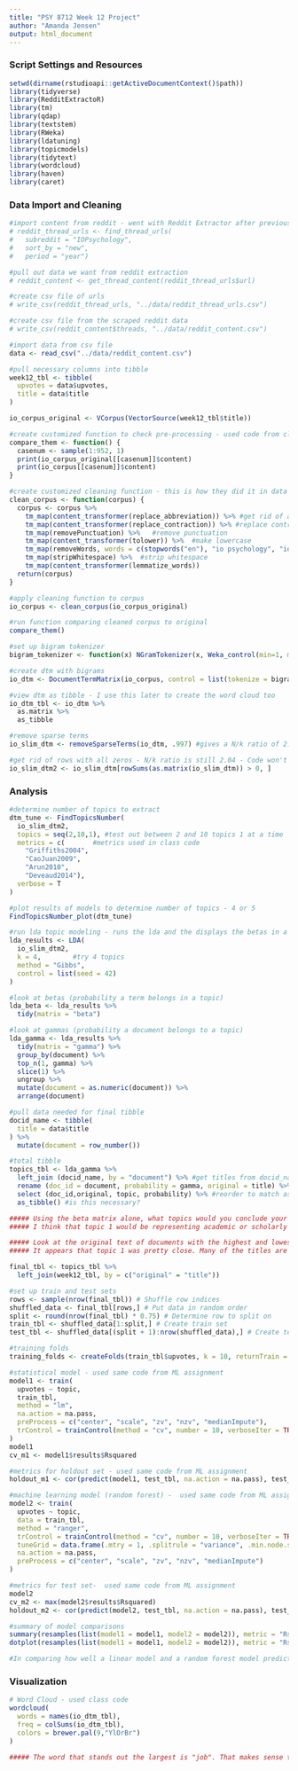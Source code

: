 ```yaml
---
title: "PSY 8712 Week 12 Project"
author: "Amanda Jensen"
output: html_document
---
```


### Script Settings and Resources
```r
setwd(dirname(rstudioapi::getActiveDocumentContext()$path))
library(tidyverse)      
library(RedditExtractoR)
library(tm)
library(qdap)
library(textstem)
library(RWeka)
library(ldatuning)
library(topicmodels)
library(tidytext)
library(wordcloud)
library(haven)
library(caret)
```

### Data Import and Cleaning
```r
#import content from reddit - went with Reddit Extractor after previous web scraping project
# reddit_thread_urls <- find_thread_urls(
#   subreddit = "IOPsychology",
#   sort_by = "new",
#   period = "year")

#pull out data we want from reddit extraction
# reddit_content <- get_thread_content(reddit_thread_urls$url)

#create csv file of urls
# write_csv(reddit_thread_urls, "../data/reddit_thread_urls.csv")

#create csv file from the scraped reddit data
# write_csv(reddit_content$threads, "../data/reddit_content.csv")

#import data from csv file
data <- read_csv("../data/reddit_content.csv")

#pull necessary columns into tibble
week12_tbl <- tibble(
  upvotes = data$upvotes,
  title = data$title
)
```

```r
io_corpus_original <- VCorpus(VectorSource(week12_tbl$title))

#create customized function to check pre-processing - used code from class lecture
compare_them <- function() {
  casenum <- sample(1:952, 1) 
  print(io_corpus_original[[casenum]]$content)
  print(io_corpus[[casenum]]$content)
}

#create customized cleaning function - this is how they did it in data camp (though I know it's not really necessary to create a function since we're only applying it to one corpus)
clean_corpus <- function(corpus) {
  corpus <- corpus %>%
    tm_map(content_transformer(replace_abbreviation)) %>% #get rid of abbreviations
    tm_map(content_transformer(replace_contraction)) %>% #replace contractions
    tm_map(removePunctuation) %>%   #remove punctuation
    tm_map(content_transformer(tolower)) %>%  #make lowercase 
    tm_map(removeWords, words = c(stopwords("en"), "io psychology", "io psych", "io", "riopsychology", "iopsychology", "iopsych")) %>%  #remove stop words
    tm_map(stripWhitespace) %>%  #strip whitespace
    tm_map(content_transformer(lemmatize_words))
  return(corpus)
}

#apply cleaning function to corpus
io_corpus <- clean_corpus(io_corpus_original)

#run function comparing cleaned corpus to original
compare_them() 
```

```r
#set up bigram tokenizer
bigram_tokenizer <- function(x) NGramTokenizer(x, Weka_control(min=1, max=2))

#create dtm with bigrams
io_dtm <- DocumentTermMatrix(io_corpus, control = list(tokenize = bigram_tokenizer))

#view dtm as tibble - I use this later to create the word cloud too
io_dtm_tbl <- io_dtm %>%
  as.matrix %>% 
  as_tibble 

#remove sparse terms
io_slim_dtm <- removeSparseTerms(io_dtm, .997) #gives a N/k ratio of 2.17

#get rid of rows with all zeros - N/k ratio is still 2.04 - Code won't run with rows with zeros
io_slim_dtm2 <- io_slim_dtm[rowSums(as.matrix(io_slim_dtm)) > 0, ]
```


### Analysis
```r
#determine number of topics to extract
dtm_tune <- FindTopicsNumber(
  io_slim_dtm2,
  topics = seq(2,10,1), #test out between 2 and 10 topics 1 at a time
  metrics = c(       #metrics used in class code
    "Griffiths2004",
    "CaoJuan2009",
    "Arun2010",
    "Deveaud2014"),
  verbose = T
)

#plot results of models to determine number of topics - 4 or 5
FindTopicsNumber_plot(dtm_tune)

#run lda topic modeling - runs the lda and the displays the betas in a matrix
lda_results <- LDA(
  io_slim_dtm2, 
  k = 4, 		#try 4 topics
  method = "Gibbs",
  control = list(seed = 42)
)

#look at betas (probability a term belongs in a topic)
lda_beta <- lda_results %>% 
  tidy(matrix = "beta") 

#look at gammas (probability a document belongs to a topic)
lda_gamma <- lda_results %>%
  tidy(matrix = "gamma") %>%
  group_by(document) %>%
  top_n(1, gamma) %>%
  slice(1) %>%
  ungroup %>%
  mutate(document = as.numeric(document)) %>%
  arrange(document) 

#pull data needed for final tibble
docid_name <- tibble(
  title = data$title
) %>%
  mutate(document = row_number())

#total tibble
topics_tbl <- lda_gamma %>%
  left_join (docid_name, by = "document") %>% #get titles from docid_name
  rename (doc_id = document, probability = gamma, original = title) %>% #change headings to match assignment
  select (doc_id,original, topic, probability) %>% #reorder to match assignment
  as_tibble() #is this necessary? 

##### Using the beta matrix alone, what topics would you conclude your final topic list maps onto? (e.g., topic 1, 2, 3…n each reflect what substantive topic construct? Use your best judgment.)
##### I think that topic 1 would be representing academic or scholarly thinking. The words with the highest betas were think, discussion, and reading, so I think this topic would be something about discussing things or thinking academically. I think topic 2 has to do with post-graduate opportunities. The top words were work, psychology, masters, advice, etc. All these words have to do with life after the program ends. For topic 3 it's a little tricky because the words are similar to topic 2, but I think it might be more of a career advice topic. Words like job, career, and help are the top words so this might be more people who are already graduated looking for advice in their job maybe. This one is tough. Topic 4 seems like it might be the most general, but perhaps a topic could be research aid. Words like research, looking, anyone, lead me to believe these are the types of topics where people are looking for people to participate in research.  

##### Look at the original text of documents with the highest and lowest probabilities assigned to each document. Do your topic names derived from your interpretation of the beta matrix conceptually match with the content of the original posts? What kind of validity evidence does your answer to this question represent?
##### It appears that topic 1 was pretty close. Many of the titles are related to "What have you been reading, and what do you think of it?", so it is people generating a discussion about current literature. Topic 2 I was pretty close on. It looks like a lot of the topics are asking for advice about what programs to join (rather than what to do post-grad) but the idea of seeking advice related to the program was still what I was thinking, just at the wrong point in time. Topic 3 was pretty close, that's more about career advice.Topic 4 appears to be sort of miscellaneous. The topics are related to random questions about certification, where people are staying for a conference, and other general inquiries, so I would say I didn't quite get that topic right. 
```

```r
final_tbl <- topics_tbl %>%
  left_join(week12_tbl, by = c("original" = "title"))
```

```r
#set up train and test sets
rows <- sample(nrow(final_tbl)) # Shuffle row indices
shuffled_data <- final_tbl[rows,] # Put data in random order
split <- round(nrow(final_tbl) * 0.75) # Determine row to split on
train_tbl <- shuffled_data[1:split,] # Create train set
test_tbl <- shuffled_data[(split + 1):nrow(shuffled_data),] # Create test set

#training folds
training_folds <- createFolds(train_tbl$upvotes, k = 10, returnTrain = TRUE)

#statistical model - used same code from ML assignment
model1 <- train(
  upvotes ~ topic,
  train_tbl,
  method = "lm",
  na.action = na.pass,
  preProcess = c("center", "scale", "zv", "nzv", "medianImpute"),
  trControl = trainControl(method = "cv", number = 10, verboseIter = TRUE, index = training_folds)
)
model1
cv_m1 <- model1$results$Rsquared

#metrics for holdout set - used same code from ML assignment
holdout_m1 <- cor(predict(model1, test_tbl, na.action = na.pass), test_tbl$upvotes)^2

#machine learning model (random forest) -  used same code from ML assignment
model2 <- train(
  upvotes ~ topic,
  data = train_tbl,
  method = "ranger",
  trControl = trainControl(method = "cv", number = 10, verboseIter = TRUE, index = training_folds),
  tuneGrid = data.frame(.mtry = 1, .splitrule = "variance", .min.node.size = 1),
  na.action = na.pass,
  preProcess = c("center", "scale", "zv", "nzv", "medianImpute")
)

#metrics for test set-  used same code from ML assignment
model2
cv_m2 <- max(model2$results$Rsquared)
holdout_m2 <- cor(predict(model2, test_tbl, na.action = na.pass), test_tbl$upvotes)^2

#summary of model comparisons
summary(resamples(list(model1 = model1, model2 = model2)), metric = "Rsquared")
dotplot(resamples(list(model1 = model1, model2 = model2)), metric = "Rsquared")

#In comparing how well a linear model and a random forest model predict upvotes, it turns out they perform pretty similarly under the best conditions, with the random forest just slightly ahead. Even at their best, though, both models can only explain about 15% of what influences upvotes. So there’s a lot going on that these models aren’t capturing and neither of them do a very good job.
```

### Visualization
```r
# Word Cloud - used class code
wordcloud(
  words = names(io_dtm_tbl),
  freq = colSums(io_dtm_tbl),
  colors = brewer.pal(9,"YlOrBr")
)

##### The word that stands out the largest is "job". That makes sense that on reddit the most people are interested in jobs, because that's ultimately what most people's goals probably are in entering and IO psychology program. A lot of the other words are the ones I highlighted for our topics, things like research masters, think, discussion, career, reading etc. So those most frequent terms dictated the topics. 
```